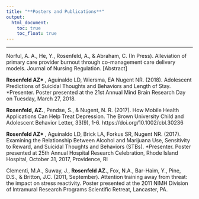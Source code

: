 ```yaml
---
title: "**Posters and Publications**"
output: 
  html_document:
    toc: true
    toc_float: true
---
```


<hr>

Norful, A. A., He, Y., Rosenfeld, A., & Abraham, C. (In Press). Alleviation of primary care provider burnout through co-management care delivery models. Journal of Nursing Regulation. [Abstract]

**Rosenfeld AZ\* **, Aguinaldo LD, Wiersma, EA Nugent NR. (2018). Adolescent Predictions of Suicidal Thoughts and Behaviors and Length of Stay. \*Presenter. Poster presented at the 21st Annual Mind Brain Research Day on Tuesday, March 27, 2018.

**Rosenfeld, AZ.**, Pendse, S., & Nugent, N. R. (2017). How Mobile Health Applications Can Help Treat Depression. The Brown University Child and Adolescent Behavior Letter, 33(9), 1-6. https://doi.org/10.1002/cbl.30236

**Rosenfeld AZ\* **, Aguinaldo LD, Brick LA, Forkus SR, Nugent NR. (2017). Examining the Relationship Between Alcohol and Marijuana Use, Sensitivity to Reward, and Suicidal Thoughts and Behaviors (STBs). *Presenter. Poster presented at 25th Annual Hospital Research Celebration, Rhode Island Hospital, October 31, 2017, Providence, RI 

Clementi, M.A., Suway, J., **Rosenfeld AZ.**, Fox, N.A., Bar-Haim, Y., Pine, D.S., & Britton, J.C. (2011, September). Attention training away from threat: the impact on stress reactivity. Poster presented at the 2011 NIMH Division of Intramural Research Programs Scientific Retreat, Lancaster, PA.
